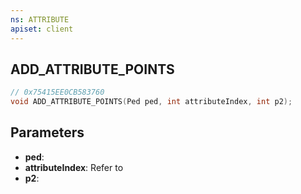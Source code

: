 ```yaml
---
ns: ATTRIBUTE
apiset: client
---
```

## ADD_ATTRIBUTE_POINTS

```c
// 0x75415EE0CB583760
void ADD_ATTRIBUTE_POINTS(Ped ped, int attributeIndex, int p2);
```

## Parameters
* **ped**:
* **attributeIndex**: Refer to <EmbeddedEnum type="ePedAttribute" />
* **p2**:
